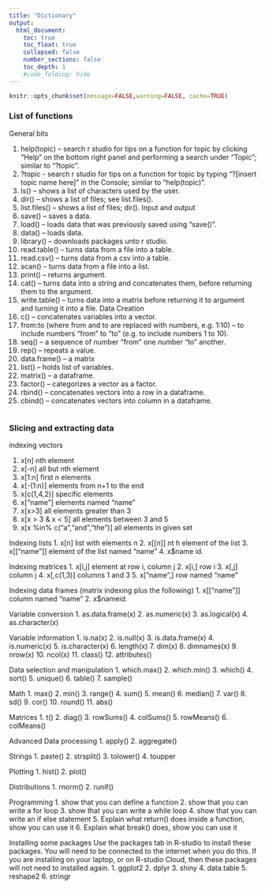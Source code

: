 ```yaml
---
title: "Dictionary"
output:
  html_document:
    toc: true
    toc_float: true
    collapsed: false
    number_sections: false
    toc_depth: 1
    #code_folding: hide
---
```


```r
knitr::opts_chunk$set(message=FALSE,warning=FALSE, cache=TRUE)
```

### List of functions
General bits

1.	help(topic) – search r studio for tips on a function for topic by clicking “Help” on the bottom right panel and performing a search under “Topic”; similar to “?topic”.
2.	?topic - search r studio for tips on a function for topic by typing “?[insert topic name here]” in the Console; similar to “help(topic)”.
3.	ls() – shows a list of characters used by the user.
4.	dir() – shows a list of files; see list.files().
5.	list.files() – shows a list of files; dir().
Input and output
1.	save() – saves a data.
2.	load() – loads data that was previously saved using “save()”.
3.	data() – loads data.
4.	library() – downloads packages unto r studio.
5.	read.table() – turns data from a file into a table.
6.	read.csv() – turns data from a csv into a table.
7.	scan() – turns data from a file into a list.
8.	print() – returns argument.
9.	cat() – turns data into a string and concatenates them, before returning them to the argument.
10.	write.table() – turns data into a matrix before returning it to argument and turning it into a file.
Data Creation
1.	c() – concatenates variables into a vector.
2.	from:to (where from and to are replaced with numbers, e.g. 1:10) – to include numbers “from” to “to” (e.g. to include numbers 1 to 10).
3.	seq() – a sequence of number “from” one number “to” another.
4.	rep() – repeats a value.
5.	data.frame() – a matrix
6.	list() – holds list of variables.
7.	matrix() – a dataframe.
8.	factor() – categorizes a vector as a factor.
9.	rbind() – concatenates vectors into a row in a dataframe.
10.	cbind() – concatenates vectors into column in a dataframe.

```r

```
### Slicing and extracting data
indexing vectors

1.	x[n] nth element
2.	x[-n] all but nth element
3.	x[1:n] first n elements
4.	x[-(1:n)] elements from n+1 to the end
5.	x[c(1,4,2)] specific elements
6.	x[“name”] elements named “name”
7.	x[x>3] all elements greater than 3
8.	x[x > 3 & x < 5] all elements between 3 and 5
9.	x[x %in% c(“a”,“and”,“the”)] all elements in given set

Indexing lists
1.	x[n] list with elements n
2.	x[[n]] nt h element of the list
3.	x[[“name”]] element of the list named “name”
4.	x$name id.

Indexing matrices
1.	x[i,j] element at row i, column j
2.	x[i,] row i
3.	x[,j] column j
4.	x[,c(1,3)] columns 1 and 3
5.	x[“name”,] row named “name”

Indexing data frames (matrix indexing plus the following)
1.	x[[“name”]] column named “name”
2.	x$nameid.

Variable conversion
1.	as.data.frame(x)
2.	as.numeric(x)
3.	as.logical(x)
4.	as.character(x)

Variable information
1.	is.na(x)
2.	is.null(x)
3.	is.data.frame(x)
4.	is.numeric(x)
5.	is.character(x)
6.	length(x)
7.	dim(x)
8.	dimnames(x)
9.	nrow(x)
10.	ncol(x)
11.	class()
12.	attributes()

Data selection and manipulation
1.	which.max()
2.	which.min()
3.	which()
4.	sort()
5.	unique()
6.	table()
7.	sample()

Math
1.	max()
2.	min()
3.	range()
4.	sum()
5.	mean()
6.	median()
7.	var()
8.	sd()
9.	cor()
10.	round()
11.	abs()

Matrices
1.	t()
2.	diag()
3.	rowSums()
4.	colSums()
5.	rowMeans()
6.	colMeans()

Advanced Data processing
1.	apply()
2.	aggregate()

Strings
1.	paste()
2.	strsplit()
3.	tolower()
4.	toupper

Plotting
1.	hist()
2.	plot()

Distributions
1.	rnorm()
2.	runif()

Programming
1.	show that you can define a function
2.	show that you can write a for loop
3.	show that you can write a while loop
4.	show that you can write an if else statement
5.	Explain what return() does inside a function, show you can use it
6.	Explain what break() does, show you can use it

Installing some packages
Use the packages tab in R-studio to install these packages. You will need to be connected to the internet when you do this. If you are installing on your laptop, or on R-studio Cloud, then these packages will not need to installed again.
1.	ggplot2
2.	dplyr
3.	shiny
4.	data.table
5.	reshape2
6.	stringr

